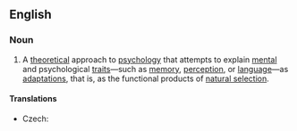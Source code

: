 ==English==
{{wikipedia}}

===Noun===
{{en-noun|-|head=[[evolutionary]] [[psychology]]}}

# {{psychology}} A [[theoretical]] approach to [[psychology]] that attempts to explain [[mental]] and psychological [[trait]]s—such as [[memory]], [[perception]], or [[language]]—as [[adaptation]]s, that is, as the functional products of [[natural selection]].

====Translations====
{{trans-top|approach to psychology}}
* Czech: {{t-|cs|evoluční psychologie|f}}
{{trans-mid}}
{{trans-bottom}}